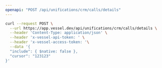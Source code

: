 ```yaml
---
openapi: "POST /api/unifications/crm/calls/details"
---
```


<RequestExample>

```bash Request
curl --request POST \
  --url https://app.vessel.dev/api/unifications/crm/calls/details \
  --header 'Content-Type: application/json' \
  --header 'x-vessel-api-token: ' \
  --header 'x-vessel-access-token: '\
  --data '{
  "include": { $native: false },
  "cursor": "123123"
}'
```

</RequestExample>
